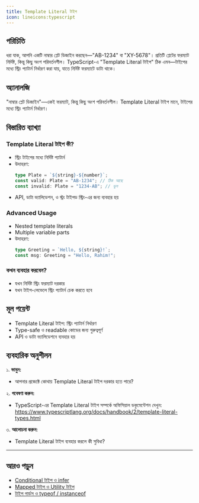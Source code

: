 ```yaml
---
title: Template Literal টাইপ
icon: lineicons:typescript
---
```


## পরিচিতি

ধরা যাক, আপনি একটি নাম্বার প্লেট ডিজাইন করছেন—"AB-1234" বা "XY-5678"। প্রতিটি প্লেটের ফরম্যাট নির্দিষ্ট, কিন্তু কিছু অংশ পরিবর্তনশীল। TypeScript-এ "Template Literal টাইপ" ঠিক এমন—টাইপের মধ্যে স্ট্রিং প্যাটার্ন নির্ধারণ করা যায়, যাতে নির্দিষ্ট ফরম্যাটে ডাটা থাকে।

## অ্যানালজি

"নাম্বার প্লেট ডিজাইন"—একই ফরম্যাট, কিন্তু কিছু অংশ পরিবর্তনশীল। Template Literal টাইপ মানে, টাইপের মধ্যে স্ট্রিং প্যাটার্ন নির্ধারণ।

## বিস্তারিত ব্যাখ্যা

### Template Literal টাইপ কী?
- স্ট্রিং টাইপের মধ্যে নির্দিষ্ট প্যাটার্ন
- উদাহরণ:
  ```typescript
  type Plate = `${string}-${number}`;
  const valid: Plate = "AB-1234"; // ঠিক আছে
  const invalid: Plate = "1234-AB"; // ভুল
  ```
- API, ডাটা ভ্যালিডেশন, ও স্ট্রং টাইপড স্ট্রিং-এর জন্য ব্যবহার হয়

### Advanced Usage
- Nested template literals
- Multiple variable parts
- উদাহরণ:
  ```typescript
  type Greeting = `Hello, ${string}!`;
  const msg: Greeting = "Hello, Rahim!";
  ```

### কখন ব্যবহার করবেন?
- যখন নির্দিষ্ট স্ট্রিং ফরম্যাট দরকার
- যখন টাইপ-লেভেলে স্ট্রিং প্যাটার্ন চেক করতে হবে

## মূল পয়েন্ট

- Template Literal টাইপ: স্ট্রিং প্যাটার্ন নির্ধারণ
- Type-safe ও readable কোডের জন্য গুরুত্বপূর্ণ
- API ও ডাটা ভ্যালিডেশনে ব্যবহার হয়

## ব্যবহারিক অনুশীলন

১. **ভাবুন:**
   - আপনার প্রজেক্টে কোথায় Template Literal টাইপ দরকার হতে পারে?

২. **গবেষণা করুন:**
   - TypeScript-এর Template Literal টাইপ সম্পর্কে অফিসিয়াল ডকুমেন্টেশন দেখুন: https://www.typescriptlang.org/docs/handbook/2/template-literal-types.html

৩. **আলোচনা করুন:**
   - Template Literal টাইপ ব্যবহার করলে কী সুবিধা?

---

## আরও পড়ুন
- [Conditional টাইপ ও infer](/typescript/conditional-types)
- [Mapped টাইপ ও Utility টাইপ](/typescript/utility-types)
- [টাইপ গার্ডস ও typeof / instanceof](/typescript/type-guards)
